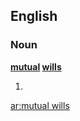 ==English==

===Noun===
'''[[mutual]] [[will]]s'''

# {{plural of|[[mutual will]]}}

[[ar:mutual wills]]